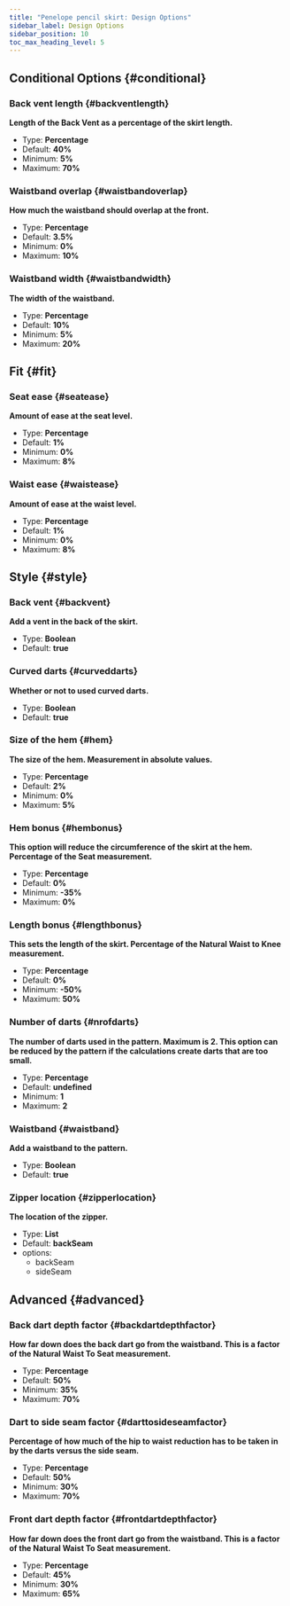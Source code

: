 ```yaml
---
title: "Penelope pencil skirt: Design Options"
sidebar_label: Design Options
sidebar_position: 10
toc_max_heading_level: 5
---
```



## Conditional Options {#conditional}
### Back vent length {#backventlength}

**Length of the Back Vent as a percentage of the skirt length.**
- Type: **Percentage**
- Default: **40%**
- Minimum: **5%**
- Maximum: **70%**

<Backventlength />

### Waistband overlap {#waistbandoverlap}

**How much the waistband should overlap at the front.**
- Type: **Percentage**
- Default: **3.5%**
- Minimum: **0%**
- Maximum: **10%**

<Waistbandoverlap />

### Waistband width {#waistbandwidth}

**The width of the waistband.**
- Type: **Percentage**
- Default: **10%**
- Minimum: **5%**
- Maximum: **20%**

<Waistbandwidth />

## Fit {#fit}
### Seat ease {#seatease}

**Amount of ease at the seat level.**
- Type: **Percentage**
- Default: **1%**
- Minimum: **0%**
- Maximum: **8%**

<Seatease />

### Waist ease {#waistease}

**Amount of ease at the waist level.**
- Type: **Percentage**
- Default: **1%**
- Minimum: **0%**
- Maximum: **8%**

<Waistease />

## Style {#style}
### Back vent {#backvent}

**Add a vent in the back of the skirt.**
- Type: **Boolean**
- Default: **true**

<Backvent />

### Curved darts {#curveddarts}

**Whether or not to used curved darts.**
- Type: **Boolean**
- Default: **true**

<Curveddarts />

### Size of the hem {#hem}

**The size of the hem. Measurement in absolute values.**
- Type: **Percentage**
- Default: **2%**
- Minimum: **0%**
- Maximum: **5%**

<Hem />

### Hem bonus {#hembonus}

**This option will reduce the circumference of the skirt at the hem. Percentage of the Seat measurement.**
- Type: **Percentage**
- Default: **0%**
- Minimum: **-35%**
- Maximum: **0%**

<Hembonus />

### Length bonus {#lengthbonus}

**This sets the length of the skirt. Percentage of the Natural Waist to Knee measurement.**
- Type: **Percentage**
- Default: **0%**
- Minimum: **-50%**
- Maximum: **50%**

<Lengthbonus />

### Number of darts {#nrofdarts}

**The number of darts used in the pattern. Maximum is 2. This option can be reduced by the pattern if the calculations create darts that are too small.**
- Type: **Percentage**
- Default: **undefined**
- Minimum: **1**
- Maximum: **2**

<Nrofdarts />

### Waistband {#waistband}

**Add a waistband to the pattern.**
- Type: **Boolean**
- Default: **true**

<Waistband />

### Zipper location {#zipperlocation}

**The location of the zipper.**
- Type: **List**
- Default: **backSeam**
- options:
  - backSeam
  - sideSeam

<Zipperlocation />

## Advanced {#advanced}
### Back dart depth factor {#backdartdepthfactor}

**How far down does the back dart go from the waistband. This is a factor of the Natural Waist To Seat measurement.**
- Type: **Percentage**
- Default: **50%**
- Minimum: **35%**
- Maximum: **70%**

<Backdartdepthfactor />

### Dart to side seam factor {#darttosideseamfactor}

**Percentage of how much of the hip to waist reduction has to be taken in by the darts versus the side seam.**
- Type: **Percentage**
- Default: **50%**
- Minimum: **30%**
- Maximum: **70%**

<Darttosideseamfactor />

### Front dart depth factor {#frontdartdepthfactor}

**How far down does the front dart go from the waistband. This is a factor of the Natural Waist To Seat measurement.**
- Type: **Percentage**
- Default: **45%**
- Minimum: **30%**
- Maximum: **65%**

<Frontdartdepthfactor />
